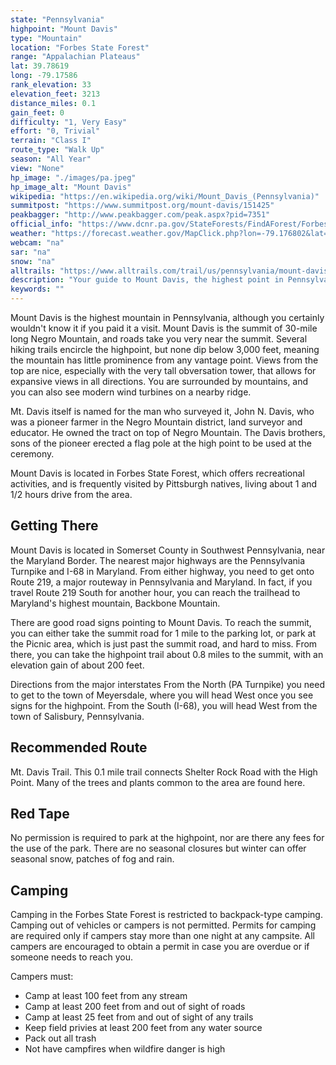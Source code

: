 ```yaml
---
state: "Pennsylvania"
highpoint: "Mount Davis"
type: "Mountain"
location: "Forbes State Forest"
range: "Appalachian Plateaus"
lat: 39.78619
long: -79.17586
rank_elevation: 33
elevation_feet: 3213
distance_miles: 0.1
gain_feet: 0
difficulty: "1, Very Easy"
effort: "0, Trivial"
terrain: "Class I"
route_type: "Walk Up"
season: "All Year"
view: "None"
hp_image: "./images/pa.jpeg"
hp_image_alt: "Mount Davis"
wikipedia: "https://en.wikipedia.org/wiki/Mount_Davis_(Pennsylvania)"
summitpost: "https://www.summitpost.org/mount-davis/151425"
peakbagger: "http://www.peakbagger.com/peak.aspx?pid=7351"
official_info: "https://www.dcnr.pa.gov/StateForests/FindAForest/Forbes/Pages/default.aspx"
weather: "https://forecast.weather.gov/MapClick.php?lon=-79.176802&lat=39.786009"
webcam: "na"
sar: "na"
snow: "na"
alltrails: "https://www.alltrails.com/trail/us/pennsylvania/mount-davis-pennsylvania-highpoint-trail"
description: "Your guide to Mount Davis, the highest point in Pennsylvania."
keywords: ""
---
```


Mount Davis is the highest mountain in Pennsylvania, although you certainly wouldn't know it if you paid it a visit. Mount Davis is the summit of 30-mile long Negro Mountain, and roads take you very near the summit. Several hiking trails encircle the highpoint, but none dip below 3,000 feet, meaning the mountain has little prominence from any vantage point. Views from the top are nice, especially with the very tall obversation tower, that allows for expansive views in all directions. You are surrounded by mountains, and you can also see modern wind turbines on a nearby ridge.

Mt. Davis itself is named for the man who surveyed it, John N. Davis, who was a pioneer farmer in the Negro Mountain district, land surveyor and educator. He owned the tract on top of Negro Mountain. The Davis brothers, sons of the pioneer erected a flag pole at the high point to be used at the ceremony.

Mount Davis is located in Forbes State Forest, which offers recreational activities, and is frequently visited by Pittsburgh natives, living about 1 and 1/2 hours drive from the area.

## Getting There
Mount Davis is located in Somerset County in Southwest Pennsylvania, near the Maryland Border. The nearest major highways are the Pennsylvania Turnpike and I-68 in Maryland. From either highway, you need to get onto Route 219, a major routeway in Pennsylvania and Maryland. In fact, if you travel Route 219 South for another hour, you can reach the trailhead to Maryland's highest mountain, Backbone Mountain.

There are good road signs pointing to Mount Davis. To reach the summit, you can either take the summit road for 1 mile to the parking lot, or park at the Picnic area, which is just past the summit road, and hard to miss. From there, you can take the highpoint trail about 0.8 miles to the summit, with an elevation gain of about 200 feet.

Directions from the major interstates
From the North (PA Turnpike) you need to get to the town of Meyersdale, where you will head West once you see signs for the highpoint. From the South (I-68), you will head West from the town of Salisbury, Pennsylvania.

## Recommended Route
Mt. Davis Trail. This 0.1 mile trail connects Shelter Rock Road with the High Point. Many of the trees and plants common to the area are found here.

## Red Tape
No permission is required to park at the highpoint, nor are there any fees for the use of the park. There are no seasonal closures but winter can offer seasonal snow, patches of fog and rain.

## Camping
Camping in the Forbes State Forest is restricted to backpack-type camping. Camping out of vehicles or campers is not permitted. Permits for camping are required only if campers stay more than one night at any campsite. All campers are encouraged to obtain a permit in case you are overdue or if someone needs to reach you.

Campers must:
- Camp at least 100 feet from any stream
- Camp at least 200 feet from and out of sight of roads
- Camp at least 25 feet from and out of sight of any trails
- Keep field privies at least 200 feet from any water source
- Pack out all trash
- Not have campfires when wildfire danger is high
